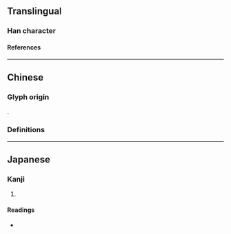 {{also|仁}}
{{character info}}
==Translingual==

===Han character===
{{Han char|rn=61|rad=心|as=02|sn=6|four=|canj=MMP,XXMMP|ids=⿱二心}}

====References====
{{Han ref|kx=0375.050|dkj=10302|dj=0702.020|hdz=42268.030|uh=5FC8}}

----

==Chinese==

===Glyph origin===
{{Han compound|二|心|ls=psc|c1=p|c2=s}}.

===Definitions===
{{zh-see|仁|a}}

----

==Japanese==

===Kanji===
{{ja-kanji|grade=|rs=心02}}

# {{rfdef|ja|sort=心02}}

====Readings====
* {{ja-readings|on=[[じん]] (jin), [[にん]] (nin)|kun=[[したしむ]] (shitashimu)}}